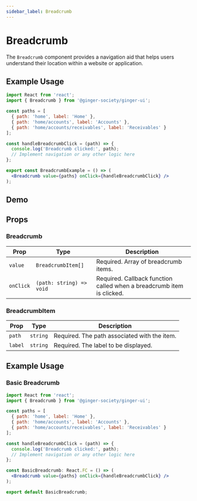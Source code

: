 ```yaml
---
sidebar_label: Breadcrumb
---
```



# Breadcrumb

The `Breadcrumb` component provides a navigation aid that helps users understand their location within a website or application.

## Example Usage

```jsx
import React from 'react';
import { Breadcrumb } from '@ginger-society/ginger-ui';

const paths = [
  { path: 'home', label: 'Home' },
  { path: 'home/accounts', label: 'Accounts' },
  { path: 'home/accounts/receivables', label: 'Receivables' }
];

const handleBreadcrumbClick = (path) => {
  console.log('Breadcrumb clicked:', path);
  // Implement navigation or any other logic here
};

export const BreadcrumbExample = () => (
  <Breadcrumb value={paths} onClick={handleBreadcrumbClick} />
);
```
## Demo
<BreadcrumbExample />

## Props

### Breadcrumb

| Prop      | Type                                    | Description                                           |
|-----------|-----------------------------------------|-------------------------------------------------------|
| `value`   | `BreadcrumbItem[]`                      | Required. Array of breadcrumb items.                  |
| `onClick` | `(path: string) => void`                | Required. Callback function called when a breadcrumb item is clicked. |

### BreadcrumbItem

| Prop   | Type     | Description                               |
|--------|----------|-------------------------------------------|
| `path` | `string` | Required. The path associated with the item. |
| `label`| `string` | Required. The label to be displayed.        |

## Example Usage

### Basic Breadcrumb

```jsx
import React from 'react';
import { Breadcrumb } from '@ginger-society/ginger-ui';

const paths = [
  { path: 'home', label: 'Home' },
  { path: 'home/accounts', label: 'Accounts' },
  { path: 'home/accounts/receivables', label: 'Receivables' }
];

const handleBreadcrumbClick = (path) => {
  console.log('Breadcrumb clicked:', path);
  // Implement navigation or any other logic here
};

const BasicBreadcrumb: React.FC = () => (
  <Breadcrumb value={paths} onClick={handleBreadcrumbClick} />
);

export default BasicBreadcrumb;
```
